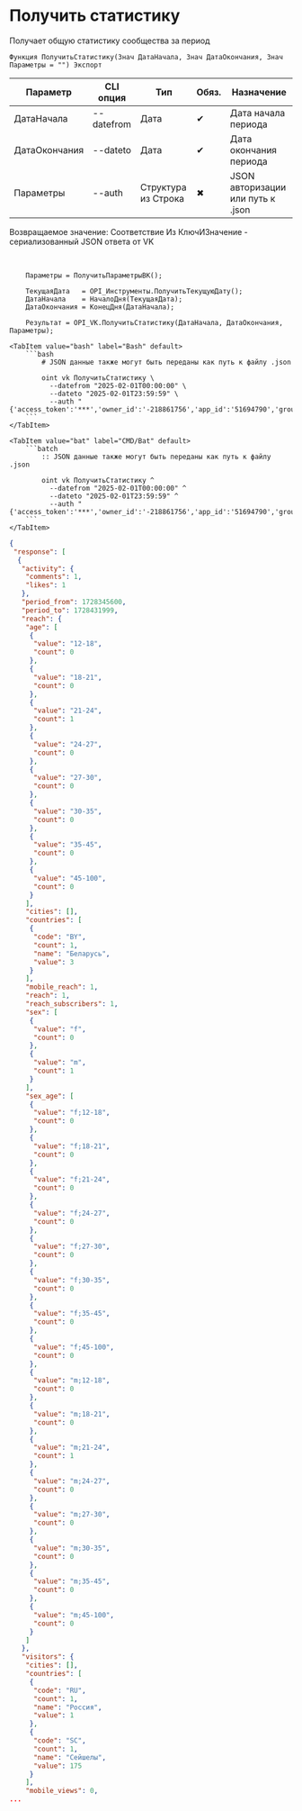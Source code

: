 ﻿---
sidebar_position: 1
---


# Получить статистику
 Получает общую статистику сообщества за период



`Функция ПолучитьСтатистику(Знач ДатаНачала, Знач ДатаОкончания, Знач Параметры = "") Экспорт`

  | Параметр | CLI опция | Тип | Обяз. | Назначение |
  |-|-|-|-|-|
  | ДатаНачала | --datefrom | Дата | &#x2714; | Дата начала периода |
  | ДатаОкончания | --dateto | Дата | &#x2714; | Дата окончания периода |
  | Параметры | --auth | Структура из Строка | &#x2716; | JSON авторизации или путь к .json |

  
  Возвращаемое значение:   Соответствие Из КлючИЗначение - сериализованный JSON ответа от VK

<br/>




```bsl title="Пример использования для 1С:Предприятие/OneScript"
    Параметры = ПолучитьПараметрыВК();

    ТекущаяДата   = OPI_Инструменты.ПолучитьТекущуюДату();
    ДатаНачала    = НачалоДня(ТекущаяДата);
    ДатаОкончания = КонецДня(ДатаНачала);

    Результат = OPI_VK.ПолучитьСтатистику(ДатаНачала, ДатаОкончания, Параметры);
```
    

 <Tabs>
  
    <TabItem value="bash" label="Bash" default>
        ```bash
            # JSON данные также могут быть переданы как путь к файлу .json
            
            oint vk ПолучитьСтатистику \
              --datefrom "2025-02-01T00:00:00" \
              --dateto "2025-02-01T23:59:59" \
              --auth "{'access_token':'***','owner_id':'-218861756','app_id':'51694790','group_id':'218861756'}"
        ```
    </TabItem>
  
    <TabItem value="bat" label="CMD/Bat" default>
        ```batch
            :: JSON данные также могут быть переданы как путь к файлу .json
            
            oint vk ПолучитьСтатистику ^
              --datefrom "2025-02-01T00:00:00" ^
              --dateto "2025-02-01T23:59:59" ^
              --auth "{'access_token':'***','owner_id':'-218861756','app_id':'51694790','group_id':'218861756'}"
        ```
    </TabItem>
</Tabs>


```json title="Результат"
{
 "response": [
  {
   "activity": {
    "comments": 1,
    "likes": 1
   },
   "period_from": 1728345600,
   "period_to": 1728431999,
   "reach": {
    "age": [
     {
      "value": "12-18",
      "count": 0
     },
     {
      "value": "18-21",
      "count": 0
     },
     {
      "value": "21-24",
      "count": 1
     },
     {
      "value": "24-27",
      "count": 0
     },
     {
      "value": "27-30",
      "count": 0
     },
     {
      "value": "30-35",
      "count": 0
     },
     {
      "value": "35-45",
      "count": 0
     },
     {
      "value": "45-100",
      "count": 0
     }
    ],
    "cities": [],
    "countries": [
     {
      "code": "BY",
      "count": 1,
      "name": "Беларусь",
      "value": 3
     }
    ],
    "mobile_reach": 1,
    "reach": 1,
    "reach_subscribers": 1,
    "sex": [
     {
      "value": "f",
      "count": 0
     },
     {
      "value": "m",
      "count": 1
     }
    ],
    "sex_age": [
     {
      "value": "f;12-18",
      "count": 0
     },
     {
      "value": "f;18-21",
      "count": 0
     },
     {
      "value": "f;21-24",
      "count": 0
     },
     {
      "value": "f;24-27",
      "count": 0
     },
     {
      "value": "f;27-30",
      "count": 0
     },
     {
      "value": "f;30-35",
      "count": 0
     },
     {
      "value": "f;35-45",
      "count": 0
     },
     {
      "value": "f;45-100",
      "count": 0
     },
     {
      "value": "m;12-18",
      "count": 0
     },
     {
      "value": "m;18-21",
      "count": 0
     },
     {
      "value": "m;21-24",
      "count": 1
     },
     {
      "value": "m;24-27",
      "count": 0
     },
     {
      "value": "m;27-30",
      "count": 0
     },
     {
      "value": "m;30-35",
      "count": 0
     },
     {
      "value": "m;35-45",
      "count": 0
     },
     {
      "value": "m;45-100",
      "count": 0
     }
    ]
   },
   "visitors": {
    "cities": [],
    "countries": [
     {
      "code": "RU",
      "count": 1,
      "name": "Россия",
      "value": 1
     },
     {
      "code": "SC",
      "count": 1,
      "name": "Сейшелы",
      "value": 175
     }
    ],
    "mobile_views": 0,
...
```
